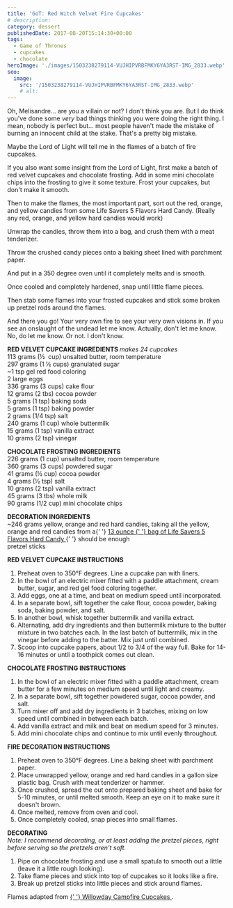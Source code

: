 ```yaml
---
title: 'GoT: Red Witch Velvet Fire Cupcakes'
# description:
category: dessert
publishedDate: 2017-08-20T15:14:30+00:00
tags:
  - Game of Thrones
  - cupcakes
  - chocolate
heroImage: './images/1503238279114-VUJHIPVRBFMKY6YA3RST-IMG_2833.webp'
seo:
  image:
    src: '/1503238279114-VUJHIPVRBFMKY6YA3RST-IMG_2833.webp'
    # alt:
---
```



<div class="sqs-html-content">
	<p>
		Oh, Melisandre... are you a villain or not? I don't think you are. But I do
		think you've done some <em>very </em>bad things thinking you were doing the
		right thing. I mean, nobody is perfect but... most people haven't made the
		mistake of burning an innocent child at the stake. That's a pretty big
		mistake. 
	</p>
	<p>
		Maybe the Lord of Light will tell me in the flames of a batch of fire
		cupcakes. 
	</p>
	<p>
		If you also want some insight from the Lord of Light, first make a batch of
		red velvet cupcakes and chocolate frosting. Add in some mini chocolate chips
		into the frosting to give it some texture. Frost your cupcakes, but don't
		make it smooth. 
	</p>
	<p>
		Then to make the flames, the most important part, sort out the red, orange,
		and yellow candies from some Life Savers 5 Flavors Hard Candy. (Really any
		red, orange, and yellow hard candies would work)
	</p>
</div>
<div
	class="image-block-outer-wrapper layout-caption-below design-layout-inline"
	data-test="image-block-inline-outer-wrapper"
>
	<figure class="sqs-block-image-figure intrinsic">
		<div
			class="image-block-wrapper"
			data-animation-role="image"
			data-animation-override=""
		>
			<div class="sqs-image-shape-container-element has-aspect-ratio">
				<Picture
					src={ContentImage1}
					alt="Red Witch Velvet Fire Cupcakes | Sarah Makes Stuff"
				></Picture>
			</div>
		</div>
	</figure>
</div>
<div class="sqs-html-content">
	<p>
		Unwrap the candies, throw them into a bag, and crush them with a meat
		tenderizer. 
	</p>
</div>
<div
	class="image-block-outer-wrapper layout-caption-below design-layout-inline"
	data-test="image-block-inline-outer-wrapper"
>
	<figure class="sqs-block-image-figure intrinsic">
		<div
			class="image-block-wrapper"
			data-animation-role="image"
			data-animation-override=""
		>
			<div class="sqs-image-shape-container-element has-aspect-ratio">
				<Picture
					src={ContentImage2}
					alt="Red Witch Velvet Fire Cupcakes | Sarah Makes Stuff"
				></Picture>
			</div>
		</div>
	</figure>
</div>
<div class="sqs-html-content">
	<p>
		Throw the crushed candy pieces onto a baking sheet lined with parchment
		paper.
	</p>
</div>
<div
	class="image-block-outer-wrapper layout-caption-below design-layout-inline"
	data-test="image-block-inline-outer-wrapper"
>
	<figure class="sqs-block-image-figure intrinsic">
		<div
			class="image-block-wrapper"
			data-animation-role="image"
			data-animation-override=""
		>
			<div class="sqs-image-shape-container-element has-aspect-ratio">
				<Picture
					src={ContentImage3}
					alt="Red Witch Velvet Fire Cupcakes | Sarah Makes Stuff"
				></Picture>
			</div>
		</div>
	</figure>
</div>
<div class="sqs-html-content">
	<p>And put in a 350 degree oven until it completely melts and is smooth. </p>
</div>
<div
	class="image-block-outer-wrapper layout-caption-below design-layout-inline"
	data-test="image-block-inline-outer-wrapper"
>
	<figure class="sqs-block-image-figure intrinsic">
		<div
			class="image-block-wrapper"
			data-animation-role="image"
			data-animation-override=""
		>
			<div class="sqs-image-shape-container-element has-aspect-ratio">
				<Picture
					src={ContentImage4}
					alt="Red Witch Velvet Fire Cupcakes | Sarah Makes Stuff"
				></Picture>
			</div>
		</div>
	</figure>
</div>
<div class="sqs-html-content">
	<p>Once cooled and completely hardened, snap until little flame pieces. </p>
</div>
<div
	class="image-block-outer-wrapper layout-caption-below design-layout-inline"
	data-test="image-block-inline-outer-wrapper"
>
	<figure class="sqs-block-image-figure intrinsic">
		<div
			class="image-block-wrapper"
			data-animation-role="image"
			data-animation-override=""
		>
			<div class="sqs-image-shape-container-element has-aspect-ratio">
				<Picture
					src={ContentImage5}
					alt="Red Witch Velvet Fire Cupcakes | Sarah Makes Stuff"
				></Picture>
			</div>
		</div>
	</figure>
</div>
<div class="sqs-html-content">
	<p>
		Then stab some flames into your frosted cupcakes and stick some broken up
		pretzel rods around the flames. 
	</p>
</div>
<div
	class="image-block-outer-wrapper layout-caption-below design-layout-inline"
	data-test="image-block-inline-outer-wrapper"
>
	<figure class="sqs-block-image-figure intrinsic">
		<div
			class="image-block-wrapper"
			data-animation-role="image"
			data-animation-override=""
		>
			<div class="sqs-image-shape-container-element has-aspect-ratio">
				<Picture
					src={ContentImage6}
					alt="Red Witch Velvet Fire Cupcakes | Sarah Makes Stuff"
				></Picture>
			</div>
		</div>
	</figure>
</div>
<div
	class="image-block-outer-wrapper layout-caption-below design-layout-inline"
	data-test="image-block-inline-outer-wrapper"
>
	<figure class="sqs-block-image-figure intrinsic">
		<div
			class="image-block-wrapper"
			data-animation-role="image"
			data-animation-override=""
		>
			<div class="sqs-image-shape-container-element has-aspect-ratio">
				<Picture
					src={ContentImage7}
					alt="Red Witch Velvet Fire Cupcakes | Sarah Makes Stuff"
				></Picture>
			</div>
		</div>
	</figure>
</div>
<div class="sqs-html-content">
	<p>
		And there you go! Your very own fire to see your very own visions in. If you
		see an onslaught of the undead let me know. Actually, don't let me know. No,
		do let me know. Or not. I don't know.
	</p>
</div>
<div
	class="image-block-outer-wrapper layout-caption-below design-layout-inline"
	data-test="image-block-inline-outer-wrapper"
>
	<figure class="sqs-block-image-figure intrinsic">
		<div
			class="image-block-wrapper"
			data-animation-role="image"
			data-animation-override=""
		>
			<div class="sqs-image-shape-container-element has-aspect-ratio">
				<Picture
					src={ContentImage8}
					alt="Red Witch Velvet Fire Cupcakes | Sarah Makes Stuff"
				></Picture>
			</div>
		</div>
	</figure>
</div>
<div class="sqs-html-content">
	<p>
		<strong>RED VELVET CUPCAKE INGREDIENTS </strong>
		<em>makes 24 cupcakes</em>
		<br />
		113 grams (½  cup) unsalted butter, room temperature
		<br />
		297 grams (1 ½ cups) granulated sugar
		<br />
		~1 tsp gel red food coloring
		<br />2 large eggs
		<br />
		336 grams (3 cups) cake flour
		<br />
		12 grams (2 tbs) cocoa powder
		<br />5 grams (1 tsp) baking soda
		<br />5 grams (1 tsp) baking powder
		<br />2 grams (1/4 tsp) salt
		<br />
		240 grams (1 cup) whole buttermilk
		<br />
		15 grams (1 tsp) vanilla extract
		<br />
		10 grams (2 tsp) vinegar
	</p>
	<p>
		<strong>CHOCOLATE FROSTING INGREDIENTS</strong>
		<br />
		226 grams (1 cup) unsalted butter, room temperature
		<br />
		360 grams (3 cups) powdered sugar
		<br />
		41 grams (½ cup) cocoa powder
		<br />4 grams (½ tsp) salt
		<br />
		10 grams (2 tsp) vanilla extract
		<br />
		45 grams (3 tbs) whole milk
		<br />
		90 grams (1/2 cup) mini chocolate chips
	</p>
	<p>
		<strong>DECORATION INGREDIENTS</strong>
		<br />
		~246 grams yellow, orange and red hard candies, taking all the yellow,
		orange and red candies from a{' '}
		<a
			target="_blank"
			href="https://www.amazon.com/Life-Savers-Flavors-Candy-Ounce/dp/B00IDQX8IY/ref=sr_1_3_s_pn_p?ie=UTF8&amp;qid=1503224659&amp;sr=1-3&amp;keywords=lifesavers+hard+candy"
		>
			13 ounce
		</a>
		<a
			target="_blank"
			href="https://www.amazon.com/Life-Savers-Flavors-Candy-Ounce/dp/B00IDQX8IY/ref=sr_1_3_s_pn_p?ie=UTF8&amp;qid=1503224659&amp;sr=1-3&amp;keywords=lifesavers+hard+candy"
		>
			{' '}
			bag of Life Savers 5 Flavors Hard Candy
		</a>{' '}
		should be enough
		<br />
		pretzel sticks
	</p>
	<p>
		<strong>RED VELVET CUPCAKE INSTRUCTIONS</strong>
	</p>
	<ol>
		<li>Preheat oven to 350°F degrees. Line a cupcake pan with liners. </li>
		<li>
			In the bowl of an electric mixer fitted with a paddle attachment, cream
			butter, sugar, and red gel food coloring together.
		</li>
		<li>
			Add eggs, one at a time, and beat on medium speed until incorporated. 
		</li>
		<li>
			In a separate bowl, sift together the cake flour, cocoa powder, baking
			soda, baking powder, and salt. 
		</li>
		<li>In another bowl, whisk together buttermilk and vanilla extract.</li>
		<li>
			Alternating, add dry ingredients and then buttermilk mixture to the butter
			mixture in two batches each. In the last batch of buttermilk, mix in the
			vinegar before adding to the batter. Mix just until combined.
		</li>
		<li>
			Scoop into cupcake papers, about 1/2 to 3/4 of the way full. Bake for
			14-16 minutes or until a toothpick comes out clean.
		</li>
	</ol>
	<p>
		<strong>CHOCOLATE FROSTING INSTRUCTIONS</strong>
	</p>
	<ol>
		<li>
			In the bowl of an electric mixer fitted with a paddle attachment, cream
			butter for a few minutes on medium speed until light and creamy.
		</li>
		<li>
			In a separate bowl, sift together powdered sugar, cocoa powder, and salt.
		</li>
		<li>
			Turn mixer off and add dry ingredients in 3 batches, mixing on low speed
			until combined in between each batch.
		</li>
		<li>
			Add vanilla extract and milk and beat on medium speed for 3 minutes. 
		</li>
		<li>
			Add mini chocolate chips and continue to mix until evenly throughout.
		</li>
	</ol>
	<p>
		<strong>FIRE DECORATION INSTRUCTIONS</strong>
	</p>
	<ol>
		<li>
			Preheat oven to 350°F degrees. Line a baking sheet with parchment paper.
		</li>
		<li>
			Place unwrapped yellow, orange and red hard candies in a gallon size
			plastic bag. Crush with meat tenderizer or hammer.
		</li>
		<li>
			Once crushed, spread the out onto prepared baking sheet and bake for 5-10
			minutes, or until melted smooth. Keep an eye on it to make sure it doesn't
			brown.
		</li>
		<li>Once melted, remove from oven and cool.</li>
		<li>Once completely cooled, snap pieces into small flames.</li>
	</ol>
	<p>
		<strong>DECORATING</strong>
		<br />
		<em>
			Note: I recommend decorating, or at least adding the pretzel pieces, right
			before serving so the pretzels aren't soft.
		</em>
	</p>
	<ol>
		<li>
			Pipe on chocolate frosting and use a small spatula to smooth out a little
			(leave it a little rough looking).
		</li>
		<li>
			Take flame pieces and stick into top of cupcakes so it looks like a fire. 
		</li>
		<li>Break up pretzel sticks into little pieces and stick around flames.</li>
	</ol>
	<p>
		Flames adapted from
		<a
			target="_blank"
			href="http://www.willowday.net/2012/04/camp-fire-cupcakes-valborg/"
		>
			{' '}
			Willowday Campfire Cupcakes
		</a>
		.
	</p>
</div>
